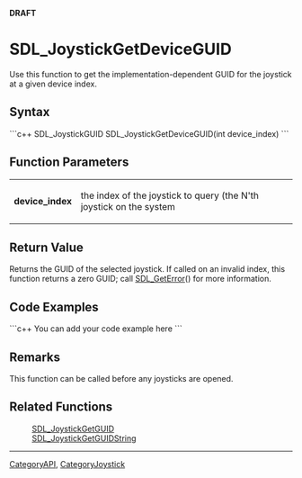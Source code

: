 <!-- pragma section-numbers off -->
<!-- pragma camelcase off -->
'''DRAFT'''

<!-- #*^*^*^*^*See http://wiki.libsdl.org/moin.cgi/SGFunctions for details on editing this page*^*^*^*^* -->


= SDL_JoystickGetDeviceGUID =
Use this function to get the implementation-dependent GUID for the joystick at a given device index.



== Syntax ==
```c++
SDL_JoystickGUID SDL_JoystickGetDeviceGUID(int device_index)
```


== Function Parameters ==
{|
|'''device_index'''
|the index of the joystick to query (the N'th joystick on the system
|}


== Return Value ==
Returns the GUID of the selected joystick.  If called on an invalid index, this function returns a zero GUID; call [[SDL_GetError]]() for more information.


== Code Examples ==
```c++
You can add your code example here
```


== Remarks ==
This function can be called before any joysticks are opened.


== Related Functions ==
:[[SDL_JoystickGetGUID]]
:[[SDL_JoystickGetGUIDString]]

----
[[CategoryAPI]], [[CategoryJoystick]]
